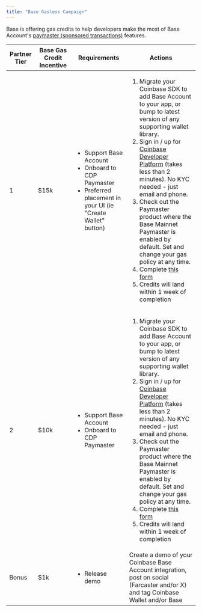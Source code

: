 ```yaml
---
title: "Base Gasless Campaign"
---
```



Base is offering gas credits to help developers make the most of
Base Account's [paymaster (sponsored transactions)](/base-account/improve-ux/sponsor-gas/paymasters) features.

| Partner Tier | Base Gas Credit Incentive | Requirements                                                                                                                                                   | Actions                                                                                                                                                                                                                                                                                                                                                                                                                                                                                                                                                                                                                                                                                                                                             |
| ------------ | ------------------------- | -------------------------------------------------------------------------------------------------------------------------------------------------------------- | --------------------------------------------------------------------------------------------------------------------------------------------------------------------------------------------------------------------------------------------------------------------------------------------------------------------------------------------------------------------------------------------------------------------------------------------------------------------------------------------------------------------------------------------------------------------------------------------------------------------------------------------------------------------------------------------------------------------------------------------------- |
| 1            | $15k                      | <ul><li>Support Base Account</li><li>Onboard to CDP Paymaster</li><li>Preferred placement in your UI (ie "Create Wallet" button)</li></ul> | <ol><li> Migrate your Coinbase SDK to add Base Account to your app, or bump to latest version of any supporting wallet library.</li><li> Sign in / up for [Coinbase Developer Platform](https://www.coinbase.com/developer-platform) (takes less than 2 minutes). No KYC needed - just email and phone.</li><li> Check out the Paymaster product where the Base Mainnet Paymaster is enabled by default. Set and change your gas policy at any time.</li><li> Complete [this form](https://docs.google.com/forms/d/1yPnBFW0bVUNLUN_w3ctCqYM9sjdIQO3Typ53KXlsS5g/viewform?edit_requested=true)</li><li>Credits will land within 1 week of completion</li></ol> |
| 2            | $10k                      | <ul><li>Support Base Account</li><li>Onboard to CDP Paymaster</li></ul>                                                                      | <ol><li> Migrate your Coinbase SDK to add Base Account to your app, or bump to latest version of any supporting wallet library.</li><li> Sign in / up for [Coinbase Developer Platform](https://www.coinbase.com/developer-platform) (takes less than 2 minutes). No KYC needed - just email and phone.</li><li> Check out the Paymaster product where the Base Mainnet Paymaster is enabled by default. Set and change your gas policy at any time.</li><li> Complete [this form](https://docs.google.com/forms/d/1yPnBFW0bVUNLUN_w3ctCqYM9sjdIQO3Typ53KXlsS5g/viewform?edit_requested=true)</li><li>Credits will land within 1 week of completion</li></ol> |
| Bonus        | $1k                       | <ul><li>Release demo</li></ul>                                                                                                                               | Create a demo of your Coinbase Base Account integration, post on social (Farcaster and/or X) and tag Coinbase Wallet and/or Base                                                                                                                                                                                                                                                                                                                                                                                                                                                                                                                                                                                                                     |

